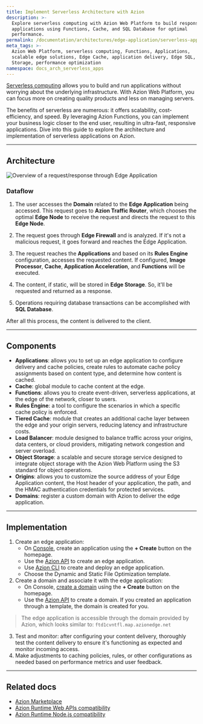 ```yaml
---
title: Implement Serverless Architecture with Azion
description: >-
  Explore serverless computing with Azion Web Platform to build responsive
  applications using Functions, Cache, and SQL Database for optimal
  performance.
permalink: /documentation/architectures/edge-application/serverless-applications/
meta_tags: >-
  Azion Web Platform, serverless computing, Functions, Applications,
  scalable edge solutions, Edge Cache, application delivery, Edge SQL, Edge
  Storage, performance optimization
namespace: docs_arch_serverless_apps
---
```


[Serverless computing](https://www.azion.com/en/solutions/serverless-applications/) allows you to build and run applications without worrying about the underlying infrastructure. With Azion Web Platform, you can focus more on creating quality products and less on managing servers.

The benefits of serverless are numerous: it offers scalability, cost-efficiency, and speed. By leveraging Azion Functions, you can implement your business logic closer to the end user, resulting in ultra-fast, responsive applications. Dive into this guide to explore the architecture and implementation of serverless applications on Azion.

---

## Architecture

![Overview of a request/response through Edge Application](/assets/docs/images/uploads/serverless-apps.png)


### Dataflow

1. The user accesses the **Domain** related to the **Edge Application** being accessed. This request goes to **Azion Traffic Router**, which chooses the optimal **Edge Node** to receive the request and directs the request to this **Edge Node**.

2. The request goes through **Edge Firewall** and is analyzed. If it's not a malicious request, it goes forward and reaches the Edge Application.

3. The request reaches the **Applications** and based on its **Rules Engine** configuration, accesses the requested content. If configured, **Image Processor**, **Cache**, **Application Acceleration**, and **Functions** will be executed.

4. The content, if static, will be stored in **Edge Storage**. So, it'll be requested and returned as a response.

5. Operations requiring database transactions can be accomplished with **SQL Database**.

After all this process, the content is delivered to the client.

---

## Components
- **Applications**: allows you to set up an edge application to configure delivery and cache policies, create rules to automate cache policy assignments based on content type, and determine how content is cached.
- **Cache**: global module to cache content at the edge.
- **Functions**: allows you to create event-driven, serverless applications, at the edge of the network, closer to users.
- **Rules Engine**: a tool to configure the scenarios in which a specific cache policy is enforced.
- **Tiered Cache**: module that creates an additional cache layer between the edge and your origin servers, reducing latency and infrastructure costs. 
- **Load Balancer**: module designed to balance traffic across your origins, data centers, or cloud providers, mitigating network congestion and server overload.
- **Object Storage**: a scalable and secure storage service designed to integrate object storage with the Azion Web Platform using the S3 standard for object operations.
- **Origins**:  allows you to customize the source address of your Edge Application content, the Host header of your application, the path, and the HMAC authentication credentials for protected services.
- **Domains**: register a custom domain with Azion to deliver the edge application.

---

## Implementation

1. Create an edge application:
    - On [Console](https://console.azion.com), create an application using the **+ Create** button on the homepage.
    - Use the [Azion API](https://api.azion.com/#9c61e0fd-e7aa-4a5f-b29e-7f9d71b98d5f) to create an edge application.
    - Use [Azion CLI](/en/documentation/products/azion-cli/overview/) to create and deploy an edge application.
    - Choose the Dynamic and Static File Optimization template.
2. Create a domain and associate it with the edge application: 
    - On Console, [create a domain](/en/documentation/products/guides/configure-a-domain/) using the **+ Create** button on the homepage.
    - Use the [Azion API](https://api.azion.com/#a258eabc-b419-47e6-be68-45c2ce0150dd) to create a domain.
 If you created an application through a template, the domain is created for you.
> The edge application is accessible through the domain provided by Azion, which looks similar to: `ftd1cvntfl.map.azionedge.net` 
3. Test and monitor: after configuring your content delivery, thoroughly test the content delivery to ensure it's functioning as expected and monitor incoming access.
4. Make adjustments to caching policies, rules, or other configurations as needed based on performance metrics and user feedback.

---

## Related docs

- [Azion Marketplace](/en/documentation/products/marketplace/)
- [Azion Runtime Web APIs compatibility](/en/documentation/products/devtools/azion-edge-runtime/frameworks-compatibility/)
- [Azion Runtime Node.js compatibility](/en/documentation/products/azion-edge-runtime/compatibility/node/)
